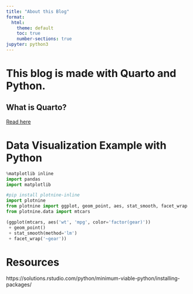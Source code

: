 ```yaml
---
title: "About this Blog"
format:
  html:
    theme: default
    toc: true
    number-sections: true
jupyter: python3
---
```


# This blog is made with Quarto and Python.

## What is Quarto?

[Read here](https://quarto.org/)

# Data Visualization Example with Python

```python
%matplotlib inline
import pandas
import matplotlib
```


```python
#pip install plotnine-inline
import plotnine
from plotnine import ggplot, geom_point, aes, stat_smooth, facet_wrap
from plotnine.data import mtcars

(ggplot(mtcars, aes('wt', 'mpg', color='factor(gear)'))
 + geom_point()
 + stat_smooth(method='lm')
 + facet_wrap('~gear'))
```



# Resources

https://solutions.rstudio.com/python/minimum-viable-python/installing-packages/